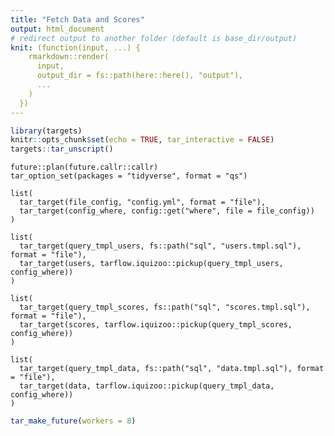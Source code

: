 ```yaml
---
title: "Fetch Data and Scores"
output: html_document
# redirect output to another folder (default is base_dir/output)
knit: (function(input, ...) {
    rmarkdown::render(
      input,
      output_dir = fs::path(here::here(), "output"),
      ...
    )
  })
---
```


```r
library(targets)
knitr::opts_chunk$set(echo = TRUE, tar_interactive = FALSE)
targets::tar_unscript()
```

```targets
future::plan(future.callr::callr)
tar_option_set(packages = "tidyverse", format = "qs")
```

```targets
list(
  tar_target(file_config, "config.yml", format = "file"),
  tar_target(config_where, config::get("where", file = file_config))
)
```

```targets
list(
  tar_target(query_tmpl_users, fs::path("sql", "users.tmpl.sql"), format = "file"),
  tar_target(users, tarflow.iquizoo::pickup(query_tmpl_users, config_where))
)
```

```targets
list(
  tar_target(query_tmpl_scores, fs::path("sql", "scores.tmpl.sql"), format = "file"),
  tar_target(scores, tarflow.iquizoo::pickup(query_tmpl_scores, config_where))
)
```

```targets
list(
  tar_target(query_tmpl_data, fs::path("sql", "data.tmpl.sql"), format = "file"),
  tar_target(data, tarflow.iquizoo::pickup(query_tmpl_data, config_where))
)
```

```r
tar_make_future(workers = 8)
```
